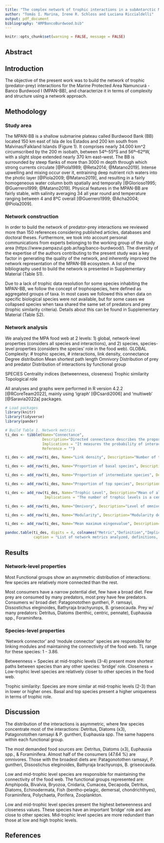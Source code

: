 ```yaml
---
title: "The complex network of trophic interactions in a subAntarctic Marine Protected Area"
author: "Tomás I. Marina, Irene R. Schloss and Luciana Riccialdelli"
output: pdf_document
bibliography: "AMPBancoBurdwood.bib"
---
```


```r
knitr::opts_chunk$set(warning = FALSE, message = FALSE) 
```

## Abstract

## Introduction

The objective of the present work was to build the network of trophic (predator-prey) interactions for the Marine Protected Area Namuncurá - Banco Burdwood I (MPAN-BB), and characterize it in terms of complexity and structure using a network approach.

## Methodology

### Study area

The MPAN-BB is a shallow submarine plateau called Burdwood Bank (BB) located 150 km east of Isla de los Estados and 200 km south from Malvinas/Falkland Islands (Figure 1). It comprises nearly 34.000 km^2 circumscribed by the 200 m isobath, between 54º–55ºS and 56º–62ºW, with a slight slope extended nearly 370 km east–west. The BB is surrounded by steep flanks of more than 3000 m depth through which strong currents circulate [@Piola1989; @Reta2014; @Matano2019]. Intense upwelling and mixing occur over it, entraining deep nutrient rich waters into the photic layer [@Piola2009; @Matano2019], and resulting in a fairly homogeneous water column both spatially and temporally [@Glorioso1995; @Guerrero1999; @Matano2019]. Physical features in the MPAN-BB are fairly stable, with salinity averaging 34 all year round and temperature ranging between 4 and 8ºC overall [@Guerrero1999; @Acha2004; @Piola2009].

### Network construction

In order to build the network of predator-prey interactions we reviewed more than 150 references considering published articles, databases and doctoral theses. Furthermore, we took into account personal communications from experts belonging to the working group of the study area (https://www.pampazul.gob.ar/tag/banco-burdwood/). The diversity of the expertise of the authors contributing to the present study was a key factor in generating the quality of the network, and inherently improved the network representation of the MPAN-BB ecosystem. A list of the bibliography used to build the network is presented in Supplementary Material (Table S1).

Due to a lack of trophic data resolution for some species inhabiting the MPAN-BB, we follow the concept of trophospecies, here defined as aggregated groups of taxa. In most cases we followed this when data on specific biological species were not available, but for some cases we collapsed species when taxa shared the same set of predators and prey (trophic similarity criteria). Details about this can be found in Supplementary Material (Table S2).


### Network analysis

We analyzed the MPA food web at 2 levels: 1) global, network-level properties (considers all species and interactions), and 2) species, species-level properties (considers the species’ role in the food web).
GLOBAL
Complexity: # trophic species, # interactions, link density, connectance
Degree distribution
Mean shortest path length
Omnivory
Distribution of prey and predator
Distribution of interactions by functional group

SPECIES
Centrality indices (betweenness, closeness)
Trophic similarity
Topological role



All analyses and graphs were performed in R version 4.2.2 [@RCoreTeam2022], mainly using 'igraph' [@Csardi2006] and ‘multiweb’ [@Saravia2022a] packages.

```r

# Load packages
library(knitr)
library(tidyverse)
library(pander)

# Build Table 1. Network metrics
ti_des <- tibble(Name="Connectance",
                 Description="Directed connectance describes the proportion of directed links realized out of the maximum number of possible links.",
                 Implications = "It measures the probability of interactions, it is a fundamental measure of network complexity. Connectance can be negatively or positively associated with food-web robustness, depending on the network structure (random vs non-random) or how the strength of the interactions are distributed.",
                 Reference = "")

ti_des <- add_row(ti_des, Name="Link density", Description="Number of trophic interactions (links) per species.", Implications = "The average number of links per species informs about how connected species are in the food-web", Reference = "")

ti_des <- add_row(ti_des, Name="Proportion of basal species", Description="Proportion of taxa with no prey.", Implications = "The proportion of basal species is often under-represented in marine food webs. The few basal species impart a funnel shape at the base of the food web.", Reference = "")

ti_des <- add_row(ti_des, Name="Proportion of intermediate species", Description="Proportion of taxa that are both prey and predators to other species.", Implications = "The proportion of intermediate species influence the connectivity of a food web between lower and upper trophic levels. The proportion of intermediate species is positively associated with connectance and level of omnivory.", Reference = "")

ti_des <- add_row(ti_des, Name="Proportion of top species", Description="Proportion of taxa with no predators.", Implications = "Top predators may induce indirect, top down effects such as trophic cascades through lower trophic", Reference = "")

ti_des <- add_row(ti_des, Name="Trophic Level", Description="Mean of all short-weighted paths from base to each species.", 
                  Implications = "The number of trophic levels is a central feature of the vertical structure of food webs and is related to the length of food chains. The height of trophic levels reflects ecological processes that sustain top predators.", Reference = "")

ti_des <- add_row(ti_des, Name="Omnivory", Description="Level of omnivory of each species is the standard deviation of the short-weighted trophic level of its resources.", Implications = "Omnivory can negatively or positively influence the stability of communities, depending on the interaction strength. Intermediate levels of omnivory may stabilize communities, and may diffuse top-down influences through the food webs and thereby reduce the probability of trophic cascades.", Reference = "")

ti_des <- add_row(ti_des, Name="Modularity", Description="Modularity describes how densely sub-groups of species interact with one another compared to species from other sub-groups.", Implications = "Modularity is positively associated with robustness, because perturbations can be retained within modules, preventing them to spread to the whole network.", Reference = "")

ti_des <- add_row(ti_des, Name="Mean maximum eingenvalue", Description="The mean of the maximum eigenvalue of the community matrix. This matrix is based on the adjacency matrix of the food web with the magnitudes randomized.", Implications = "This metric is directly related with network local stability, which can reveal the amplification of small perturbations near the equilibrium point; values closer to zero indicate a more stable food web.", Reference = "")

pandoc.table(ti_des, digits = 4, colnames("Metric","Definition","Implication","Reference"), style="multiline", split.tables = Inf, justify = c('left','left','left','right'),
             caption = "List of network metrics analyzed, definitions, and relevant ecological implication related to food web complexity and structure.")


```


## Results

### Network-level properties

Most Functional groups show an asymmetric distribution of interactions: few species are relatively more connected than the rest.

Most consumers have a narrow potential diet, few have a broad diet.
Few prey are consumed by many predators, most prey have few predators.
Consumers w/ broad diet: Patagonotothen guntheri, P. ramsayi, Dissostichus eleginoides, Bathyraja brachyurops, B. griseocauda.
Prey w/ many predators: Detritus, Diatoms (benthic, centric, pennate), Euphausia spp., Foraminifera.

### Species-level properties

‘Network connector’ and ‘module connector’ species are responsible for linking modules and maintaining the connectivity of the food web. TL range for these species: 1 - 3.86.

Betweenness = Species at mid-trophic levels (3-4) present more shortest paths between species than any other species: ‘bridge’ role.
Closeness = Low-trophic level species are relatively closer to other species in the food web.

Trophic similarity: Species are more similar at mid-trophic levels (2-3) than in lower or higher ones. Basal and top species present a higher uniqueness in terms of trophic role.

## Discussion

The distribution of the interactions is asymmetric, where few species concentrate most of the interactions: Detritus, Diatoms (x3), Patagonotothen ramsayi & P. guntheri, Euphausia spp. The same happens within each functional group.

The most demanded food sources are: Detritus, Diatoms (x3), Euphausia spp., & Foraminifera.
Almost half of the consumers (47.64 %) are omnivores. Those with the broadest diets are: Patagonotothen ramsayi, P. guntheri, Dissostichus eleginoides, Bathyraja brachyurops, B. griseocauda.

Low and mid-trophic level species are responsible for maintaining the connectivity of the food web. The functional groups represented are: Amphipoda, Bivalvia, Bryozoa, Cnidaria, Cumacea, Decapoda, Detritus, Diatoms, Echinodermata, Fish (bentho-pelagic, demersal, chondrichthyes), Foraminifera, Polychaeta, Porifera, Zooplankton.

Low and mid-trophic level species present the highest betweenness and closeness values. These species have an important ‘bridge’ role and are close to other species.
Mid-trophic level species are more redundant than those at low and high trophic levels.

## References